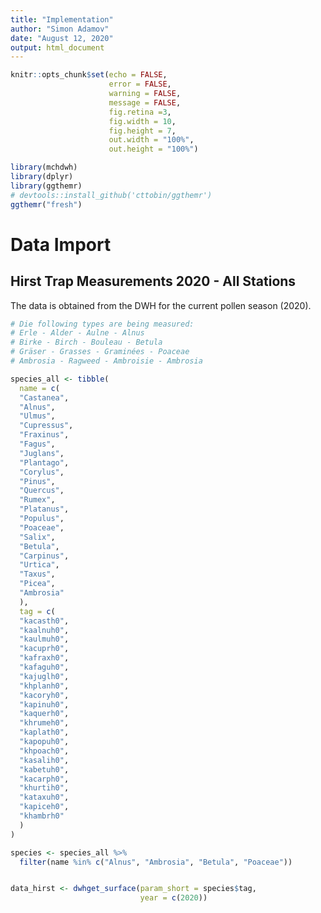 ```yaml
---
title: "Implementation"
author: "Simon Adamov"
date: "August 12, 2020"
output: html_document
---
```


```r
knitr::opts_chunk$set(echo = FALSE,
                      error = FALSE, 
                      warning = FALSE, 
                      message = FALSE,
                      fig.retina =3,
                      fig.width = 10,
                      fig.height = 7,
                      out.width = "100%",
                      out.height = "100%")

library(mchdwh)
library(dplyr)
library(ggthemr)
# devtools::install_github('cttobin/ggthemr')
ggthemr("fresh")
```

# Data Import

## Hirst Trap Measurements 2020 - All Stations

The data is obtained from the DWH for the current pollen season (2020). 

```r

# Die following types are being measured:
# Erle - Alder - Aulne - Alnus
# Birke - Birch - Bouleau - Betula
# Gräser - Grasses - Graminées - Poaceae
# Ambrosia - Ragweed - Ambroisie - Ambrosia

species_all <- tibble(
  name = c(
  "Castanea",
  "Alnus",
  "Ulmus",
  "Cupressus",
  "Fraxinus",
  "Fagus",
  "Juglans",
  "Plantago",
  "Corylus",
  "Pinus",
  "Quercus",
  "Rumex",
  "Platanus",
  "Populus",
  "Poaceae",
  "Salix",
  "Betula",
  "Carpinus",
  "Urtica",
  "Taxus",
  "Picea",
  "Ambrosia"
  ),
  tag = c(
  "kacasth0",
  "kaalnuh0",
  "kaulmuh0",
  "kacuprh0",
  "kafraxh0",
  "kafaguh0",
  "kajuglh0",
  "khplanh0",
  "kacoryh0",
  "kapinuh0",
  "kaquerh0",
  "khrumeh0",
  "kaplath0",
  "kapopuh0",
  "khpoach0",
  "kasalih0",
  "kabetuh0",
  "kacarph0",
  "khurtih0",
  "kataxuh0",
  "kapiceh0",
  "khambrh0"
  )
)

species <- species_all %>%
  filter(name %in% c("Alnus", "Ambrosia", "Betula", "Poaceae"))


data_hirst <- dwhget_surface(param_short = species$tag,
                             year = c(2020))

```














































